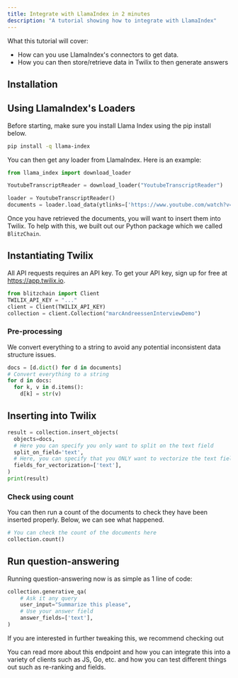 ```yaml
---
title: Integrate with LlamaIndex in 2 minutes
description: "A tutorial showing how to integrate with LlamaIndex"
---
```


What this tutorial will cover:

- How can you use LlamaIndex's connectors to get data.
- How you can then store/retrieve data in Twilix to then generate answers

## Installation

<Snippet file="installation.mdx" />

<Snippet file="installation-python.mdx" />

## Using LlamaIndex's Loaders

Before starting, make sure you install Llama Index using the pip install below.

```bash
pip install -q llama-index
```

You can then get any loader from LlamaIndex. Here is an example:

```python
from llama_index import download_loader

YoutubeTranscriptReader = download_loader("YoutubeTranscriptReader")

loader = YoutubeTranscriptReader()
documents = loader.load_data(ytlinks=['https://www.youtube.com/watch?v=-hxeDjAxvJ8'])
```

Once you have retrieved the documents, you will want to insert them into Twilix. To
help with this, we built out our Python package which we called `BlitzChain`.

## Instantiating Twilix

All API requests requires an API key. To get your API key, sign up for free at https://app.twilix.io.

```python
from blitzchain import Client
TWILIX_API_KEY = "..."
client = Client(TWILIX_API_KEY)
collection = client.Collection("marcAndreessenInterviewDemo")
```

### Pre-processing

We convert everything to a string to avoid any potential inconsistent data
structure issues.

```python
docs = [d.dict() for d in documents]
# Convert everything to a string
for d in docs:
  for k, v in d.items():
    d[k] = str(v)
```


## Inserting into Twilix

```python
result = collection.insert_objects(
  objects=docs,
  # Here you can specify you only want to split on the text field
  split_on_field='text',
  # Here, you can specify that you ONLY want to vectorize the text field
  fields_for_vectorization=['text'],
)
print(result)
```

### Check using count 

You can then run a count of the documents to check they have been inserted properly.
Below, we can see what happened.

```python
# You can check the count of the documents here
collection.count()
```

## Run question-answering

Running question-answering now is as simple as 1 line of code:

```python
collection.generative_qa(
    # Ask it any query
    user_input="Summarize this please",
    # Use your answer field
    answer_fields=['text'],
)
```

If you are interested in further tweaking this, we recommend checking out 

<Card title="Customize Generative QA" icon="link" href="/api-reference/features/generative-q&a">
    You can read more about this endpoint and how you can integrate this into 
    a variety of clients such as JS, Go, etc. and how you can test different 
    things out such as re-ranking and fields.
</Card>

